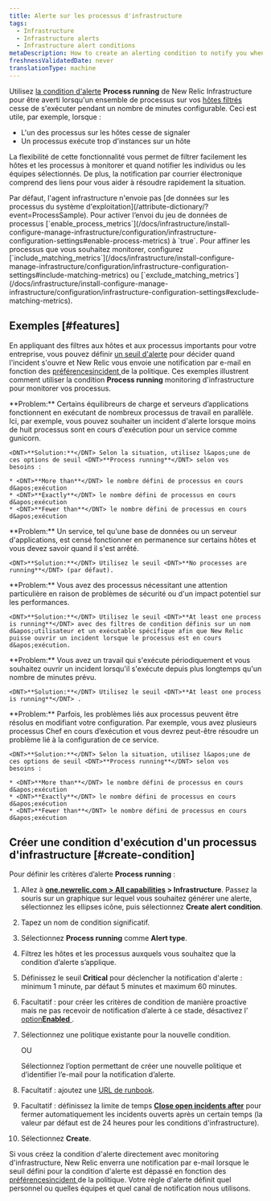 ```yaml
---
title: Alerte sur les processus d'infrastructure
tags:
  - Infrastructure
  - Infrastructure alerts
  - Infrastructure alert conditions
metaDescription: How to create an alerting condition to notify you when processes have stopped reporting or are not running as expected.
freshnessValidatedDate: never
translationType: machine
---
```


Utilisez [la condition d&apos;alerte](/docs/infrastructure/new-relic-infrastructure/configuration/infrastructure-alerts-add-edit-or-view-host-alert-information) <DNT>**Process running**</DNT> de New Relic Infrastructure pour être averti lorsqu&apos;un ensemble de processus sur vos [hôtes filtrés](/docs/infrastructure/new-relic-infrastructure/filter-group/filter-sets-organize-your-infrastructure-hosts) cesse de s&apos;exécuter pendant un nombre de minutes configurable. Ceci est utile, par exemple, lorsque :

* L&apos;un des processus sur les hôtes cesse de signaler
* Un processus exécute trop d&apos;instances sur un hôte

La flexibilité de cette fonctionnalité vous permet de filtrer facilement les hôtes et les processus à monitorer et quand notifier les individus ou les équipes sélectionnés. De plus, la notification par courrier électronique comprend des liens pour vous aider à résoudre rapidement la situation.

<Callout variant="important">
  Par défaut, l&apos;agent infrastructure n&apos;envoie pas [de données sur les processus du système d&apos;exploitation](/attribute-dictionary/?event=ProcessSample). Pour activer l’envoi du jeu de données de processus [`enable_process_metrics`](/docs/infrastructure/install-configure-manage-infrastructure/configuration/infrastructure-configuration-settings#enable-process-metrics) à `true`. Pour affiner les processus que vous souhaitez monitorer, configurez [`include_matching_metrics`](/docs/infrastructure/install-configure-manage-infrastructure/configuration/infrastructure-configuration-settings#include-matching-metrics) ou [`exclude_matching_metrics`](/docs/infrastructure/install-configure-manage-infrastructure/configuration/infrastructure-configuration-settings#exclude-matching-metrics).
</Callout>

## Exemples [#features]

En appliquant des filtres aux hôtes et aux processus importants pour votre entreprise, vous pouvez définir [un seuil d&apos;alerte](/docs/alerts/new-relic-alerts/getting-started/alerts-glossary#alert-threshold) pour décider quand l&apos;incident s&apos;ouvre et New Relic vous envoie une notification par e-mail en fonction des [préférencesincident ](/docs/alerts/new-relic-alerts/configuring-alert-policies/specify-when-new-relic-creates-incidents)de la politique. Ces exemples illustrent comment utiliser la condition <DNT>**Process running**</DNT> monitoring d&apos;infrastructure pour monitorer vos processus.

<CollapserGroup>
  <Collapser id="processes-load" title="Assurez-vous que suffisamment de processus sont en cours d'exécution pour satisfaire la charge">
    <DNT>**Problem:**</DNT> Certains équilibreurs de charge et serveurs d’applications fonctionnent en exécutant de nombreux processus de travail en parallèle. Ici, par exemple, vous pouvez souhaiter un incident d&apos;alerte lorsque moins de huit processus sont en cours d&apos;exécution pour un service comme gunicorn.

    <DNT>**Solution:**</DNT> Selon la situation, utilisez l&apos;une de ces options de seuil <DNT>**Process running**</DNT> selon vos besoins :

    * <DNT>**More than**</DNT> le nombre défini de processus en cours d&apos;exécution
    * <DNT>**Exactly**</DNT> le nombre défini de processus en cours d&apos;exécution
    * <DNT>**Fewer than**</DNT> le nombre défini de processus en cours d&apos;exécution
  </Collapser>

  <Collapser id="critical-services" title="Assurez-vous que les services critiques fonctionnent en permanence">
    <DNT>**Problem:**</DNT> Un service, tel qu&apos;une base de données ou un serveur d&apos;applications, est censé fonctionner en permanence sur certains hôtes et vous devez savoir quand il s&apos;est arrêté.

    <DNT>**Solution:**</DNT> Utilisez le seuil <DNT>**No processes are running**</DNT> (par défaut).
  </Collapser>

  <Collapser id="one-critical" title="démarrage du moniteur pour les processus critiques qui nécessitent une attention particulière">
    <DNT>**Problem:**</DNT> Vous avez des processus nécessitant une attention particulière en raison de problèmes de sécurité ou d&apos;un impact potentiel sur les performances.

    <DNT>**Solution:**</DNT> Utilisez le seuil <DNT>**At least one process is running**</DNT> avec des filtres de condition définis sur un nom d&apos;utilisateur et un exécutable spécifique afin que New Relic puisse ouvrir un incident lorsque le processus est en cours d&apos;exécution.
  </Collapser>

  <Collapser id="one-job-length" title="Assurez-vous qu'un travail ne prenne pas trop de temps">
    <DNT>**Problem:**</DNT> Vous avez un travail qui s&apos;exécute périodiquement et vous souhaitez ouvrir un incident lorsqu&apos;il s&apos;exécute depuis plus longtemps qu&apos;un nombre de minutes prévu.

    <DNT>**Solution:**</DNT> Utilisez le seuil <DNT>**At least one process is running**</DNT> .
  </Collapser>

  <Collapser id="multiple-runaway" title="Soyez attentif aux processus incontrôlables ou aux problèmes de configuration">
    <DNT>**Problem:**</DNT> Parfois, les problèmes liés aux processus peuvent être résolus en modifiant votre configuration. Par exemple, vous avez plusieurs processus Chef en cours d’exécution et vous devrez peut-être résoudre un problème lié à la configuration de ce service.

    <DNT>**Solution:**</DNT> Selon la situation, utilisez l&apos;une de ces options de seuil <DNT>**Process running**</DNT> selon vos besoins :

    * <DNT>**More than**</DNT> le nombre défini de processus en cours d&apos;exécution
    * <DNT>**Exactly**</DNT> le nombre défini de processus en cours d&apos;exécution
    * <DNT>**Fewer than**</DNT> le nombre défini de processus en cours d&apos;exécution
  </Collapser>
</CollapserGroup>

## Créer une condition d&apos;exécution d&apos;un processus d&apos;infrastructure [#create-condition]

Pour définir les critères d’alerte <DNT>**Process running**</DNT> :

1. Allez à <DNT>**[one.newrelic.com &gt; All capabilities](https://one.newrelic.com/all-capabilities) &gt; Infrastructure**</DNT>. Passez la souris sur un graphique sur lequel vous souhaitez générer une alerte, sélectionnez les ellipses <Icon name="fe-more-horizontal" /> icône, puis sélectionnez <DNT>**Create alert condition**</DNT>.

2. Tapez un nom de condition significatif.

3. Sélectionnez <DNT>**Process running**</DNT> comme <DNT>**Alert type**</DNT>.

4. Filtrez les hôtes et les processus auxquels vous souhaitez que la condition d’alerte s’applique.

5. Définissez le seuil <DNT>**Critical**</DNT> pour déclencher la notification d&apos;alerte : minimum 1 minute, par défaut 5 minutes et maximum 60 minutes.

6. Facultatif : pour créer les critères de condition de manière proactive mais ne pas recevoir de notification d’alerte à ce stade, désactivez l’ [option<DNT>**Enabled**</DNT> ](/docs/infrastructure/new-relic-infrastructure/configuration/infrastructure-alerts-add-edit-or-view-host-alert-information#enabled).

7. Sélectionnez une politique existante pour la nouvelle condition.

   OU

   Sélectionnez l’option permettant de créer une nouvelle politique et d’identifier l’e-mail pour la notification d’alerte.

8. Facultatif : ajoutez une [URL de runbook](#runbook-url-infrastructure).

9. Facultatif : définissez la limite de temps [<DNT>**Close open incidents after**</DNT>](#incident-time-limit) pour fermer automatiquement les incidents ouverts après un certain temps (la valeur par défaut est de 24 heures pour les conditions d&apos;infrastructure).

10. Sélectionnez <DNT>**Create**</DNT>.

Si vous créez la condition d&apos;alerte directement avec monitoring d&apos;infrastructure, New Relic enverra une notification par e-mail lorsque le seuil défini pour la condition d&apos;alerte est dépassé en fonction des [préférencesincident ](/docs/alerts/new-relic-alerts/configuring-alert-policies/specify-when-new-relic-creates-incidents)de la politique. Votre règle d&apos;alerte définit quel personnel ou quelles équipes et quel canal de notification nous utilisons.